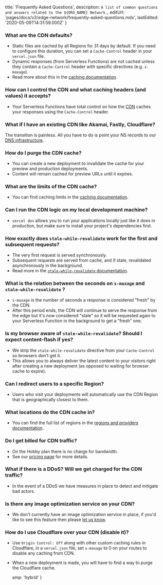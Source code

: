 
  title: 'Frequently Asked Questions',
  description: `A list of common questions and answers related to the ${ORG_NAME} Network.`,
  editUrl: 'pages/docs/v2/edge-network/frequently-asked-questions.mdx',
  lastEdited: '2020-05-09T14:31:59.000Z'
}

### What are the CDN defaults?

- Static files are cached by all Regions for 31 days by default. If you need to configure this duration, you can set a `Cache-Control` header in your `vercel.json` file.
- Dynamic responses (from Serverless Functions) are not cached unless they contain a `Cache-Control` header with specific directives (e.g. `s-maxage`).
- Read more about this in the [caching documentation](/docs/v2/edge-network/caching).

### How can I control the CDN and what caching headers (and values) it accepts?

- Your Serverless Functions have total control on how the [CDN](/docs/v2/edge-network/caching) caches your responses using the `Cache-Control` header.

### What if I have an existing CDN like Akamai, Fastly, Cloudflare?

The transition is painless. All you have to do is point your NS records to our [DNS infrastructure](/docs/v2/custom-domains#adding-a-domain).

### How do I purge the CDN cache?

- You can create a new deployment to invalidate the cache for your preview and production deployments.
- Content will remain cached for preview URLs until it expires.

### What are the limits of the CDN cache?

- You can find caching limits in the [caching documentation](/docs/v2/edge-network/caching#limits).

### Can I run the CDN logic on my local development machine?

- `vercel dev` allows you to run your applications locally just like it does in production, but make sure to install your project's dependencies first.

### How exactly does `stale-while-revalidate` work for the first and subsequent requests?

- The very first request is served synchronously.
- Subsequent requests are served from cache, and if stale, revalidated asynchronously in the background.
- Read more in the [`stale-while-revalidate` documentation](/docs/v2/edge-network/caching#Stale-While-Revalidate).

### What is the relation between the seconds on `s-maxage` and `stale-while-revalidate` ?

- `s-maxage` is the number of seconds a response is considered "fresh" by the CDN.
- After this period ends, the CDN will continue to serve the response from the edge but it's now considered "stale" so it will be requested again to your Serverless Function in the background to get a "fresh" one.

### Is my browser aware of `stale-while-revalidate`? Should I expect content-flash if yes?

- We strip the `stale-while-revalidate` directive from your `Cache-Control` so browsers don't get it.
- This allows you to always deliver the latest content to your visitors right after creating a new deployment (as opposed to waiting for browser cache to expire).

### Can I redirect users to a specific Region?

- Users who visit your deployments will automatically use the CDN Region that is geographically closest to them.

### What locations do the CDN cache in?

- You can find the full list of regions in the [regions and providers documentation](/docs/v2/edge-network/regions).

### Do I get billed for CDN traffic?

- On the Hobby plan there is no charge for bandwidth.
- See our [pricing page](/pricing) for more details.

### What if there is a DDoS? Will we get charged for the CDN traffic?

- In the event of a DDoS we have measures in place to detect and mitigate bad actors.

### Is there any image optimization service on your CDN?

- We don't currently have an image optimization service in place, if you'd like to see this feature then please [let us know](/feedback).

### How do I use Cloudflare over your CDN (disable it)?

- Use `Origin Control: Off` along with other custom caching rules in Cloudflare, in a `vercel.json` file, set `s-maxage` to 0 on your routes to disable any caching from <OrgName /> CDN.
- When a new deployment is made, you will have to find a way to purge the Cloudflare cache.


  amp: 'hybrid'
}
